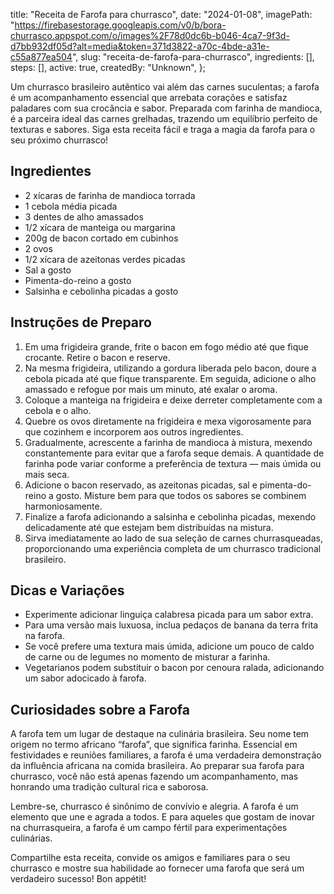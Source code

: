   title: "Receita de Farofa para churrasco",
  date: "2024-01-08",
  imagePath: "https://firebasestorage.googleapis.com/v0/b/bora-churrasco.appspot.com/o/images%2F78d0dc6b-b046-4ca7-9f3d-d7bb932df05d?alt=media&token=371d3822-a70c-4bde-a31e-c55a877ea504",
  slug: "receita-de-farofa-para-churrasco",
  ingredients: [],
  steps: [],
  active: true,
  createdBy: "Unknown",
};

Um churrasco brasileiro autêntico vai além das carnes suculentas; a farofa é um acompanhamento essencial que arrebata corações e satisfaz paladares com sua crocância e sabor. Preparada com farinha de mandioca, é a parceira ideal das carnes grelhadas, trazendo um equilíbrio perfeito de texturas e sabores. Siga esta receita fácil e traga a magia da farofa para o seu próximo churrasco!

## Ingredientes

* 2 xícaras de farinha de mandioca torrada
* 1 cebola média picada
* 3 dentes de alho amassados
* 1/2 xícara de manteiga ou margarina
* 200g de bacon cortado em cubinhos
* 2 ovos
* 1/2 xícara de azeitonas verdes picadas
* Sal a gosto
* Pimenta-do-reino a gosto
* Salsinha e cebolinha picadas a gosto

## Instruções de Preparo

1. Em uma frigideira grande, frite o bacon em fogo médio até que fique crocante. Retire o bacon e reserve.
2. Na mesma frigideira, utilizando a gordura liberada pelo bacon, doure a cebola picada até que fique transparente. Em seguida, adicione o alho amassado e refogue por mais um minuto, até exalar o aroma.
3. Coloque a manteiga na frigideira e deixe derreter completamente com a cebola e o alho.
4. Quebre os ovos diretamente na frigideira e mexa vigorosamente para que cozinhem e incorporem aos outros ingredientes.
5. Gradualmente, acrescente a farinha de mandioca à mistura, mexendo constantemente para evitar que a farofa seque demais. A quantidade de farinha pode variar conforme a preferência de textura — mais úmida ou mais seca.
6. Adicione o bacon reservado, as azeitonas picadas, sal e pimenta-do-reino a gosto. Misture bem para que todos os sabores se combinem harmoniosamente.
7. Finalize a farofa adicionando a salsinha e cebolinha picadas, mexendo delicadamente até que estejam bem distribuídas na mistura.
8. Sirva imediatamente ao lado de sua seleção de carnes churrasqueadas, proporcionando uma experiência completa de um churrasco tradicional brasileiro.

## Dicas e Variações

* Experimente adicionar linguiça calabresa picada para um sabor extra.
* Para uma versão mais luxuosa, inclua pedaços de banana da terra frita na farofa.
* Se você prefere uma textura mais úmida, adicione um pouco de caldo de carne ou de legumes no momento de misturar a farinha.
* Vegetarianos podem substituir o bacon por cenoura ralada, adicionando um sabor adocicado à farofa.

## Curiosidades sobre a Farofa

A farofa tem um lugar de destaque na culinária brasileira. Seu nome tem origem no termo africano “farofa”, que significa farinha. Essencial em festividades e reuniões familiares, a farofa é uma verdadeira demonstração da influência africana na comida brasileira. Ao preparar sua farofa para churrasco, você não está apenas fazendo um acompanhamento, mas honrando uma tradição cultural rica e saborosa.

Lembre-se, churrasco é sinônimo de convívio e alegria. A farofa é um elemento que une e agrada a todos. E para aqueles que gostam de inovar na churrasqueira, a farofa é um campo fértil para experimentações culinárias.

Compartilhe esta receita, convide os amigos e familiares para o seu churrasco e mostre sua habilidade ao fornecer uma farofa que será um verdadeiro sucesso! Bon appétit!
